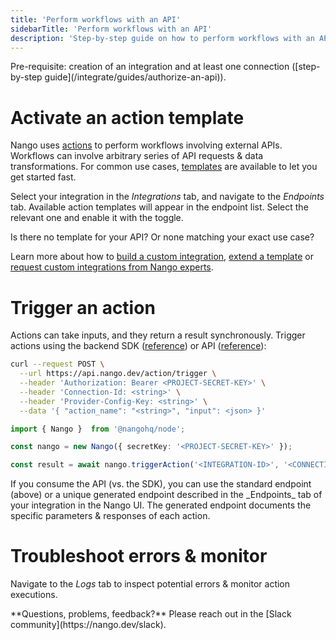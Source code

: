 ```yaml
---
title: 'Perform workflows with an API'
sidebarTitle: 'Perform workflows with an API'
description: 'Step-by-step guide on how to perform workflows with an API (using an action template).'
---
```


<Info>
Pre-requisite: creation of an integration and at least one connection ([step-by-step guide](/integrate/guides/authorize-an-api)).
</Info>

# Activate an action template

Nango uses [actions](/understand/concepts/actions) to perform workflows involving external APIs. Workflows can involve arbitrary series of API requests & data transformations. For common use cases, [templates](/understand/concepts/templates) are available to let you get started fast.

Select your integration in the _Integrations_ tab, and navigate to the _Endpoints_ tab. Available action templates will appear in the endpoint list. Select the relevant one and enable it with the toggle.

<Tip>
Is there no template for your API? Or none matching your exact use case?

Learn more about how to [build a custom integration](/customize/guides/create-a-custom-integration), [extend a template](/customize/guides/extend-an-integration-template) or [request custom integrations from Nango experts](/host/managed-integrations).
</Tip>

# Trigger an action

Actions can take inputs, and they return a result synchronously. Trigger actions using the backend SDK ([reference](/reference/sdks/node#trigger-an-action)) or API ([reference](/reference/api/action/trigger)):

<Tabs>

<Tab title="cURL (standard endpoint)">

```bash
curl --request POST \
  --url https://api.nango.dev/action/trigger \
  --header 'Authorization: Bearer <PROJECT-SECRET-KEY>' \
  --header 'Connection-Id: <string>' \
  --header 'Provider-Config-Key: <string>' \
  --data '{ "action_name": "<string>", "input": <json> }'
```
</Tab>

<Tab title="Node SDK">

```ts
import { Nango }  from '@nangohq/node';

const nango = new Nango({ secretKey: '<PROJECT-SECRET-KEY>' });

const result = await nango.triggerAction('<INTEGRATION-ID>', '<CONNECTION-ID>', '<ACTION-NAME>', jsonInput);
```
</Tab>

</Tabs>

<Tip>
 If you consume the API (vs. the SDK), you can use the standard endpoint (above) or a unique generated endpoint described in the _Endpoints_ tab of your integration in the Nango UI. The generated endpoint documents the specific parameters & responses of each action.
</Tip>


# Troubleshoot errors & monitor

Navigate to the _Logs_ tab to inspect potential errors & monitor action executions.


<Tip>
**Questions, problems, feedback?** Please reach out in the [Slack community](https://nango.dev/slack).
</Tip>
